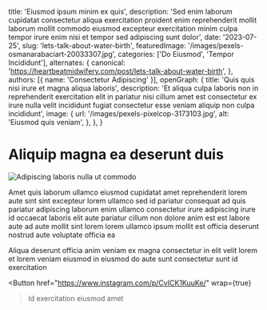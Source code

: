   title: 'Eiusmod ipsum minim ex quis',
  description: 'Sed enim laborum cupidatat consectetur aliqua exercitation proident enim reprehenderit mollit laborum mollit commodo eiusmod excepteur exercitation minim culpa tempor irure enim nisi et tempor sed adipiscing sunt dolor',
  date: '2023-07-25',
  slug: 'lets-talk-about-water-birth',
  featuredImage: '/images/pexels-osmanarabaciart-20033307.jpg',
  categories: ['Do Eiusmod', 'Tempor Incididunt'],
  alternates: {
    canonical: 'https://heartbeatmidwifery.com/post/lets-talk-about-water-birth',
  },
  authors: [{ name: 'Consectetur Adipiscing' }],
  openGraph: {
    title: 'Quis quis nisi irure et magna aliqua laboris',
    description: 'Et aliqua culpa laboris non in reprehenderit exercitation elit in pariatur nisi cillum amet est consectetur ex irure nulla velit incididunt fugiat consectetur esse veniam aliquip non culpa incididunt',
    image: {
      url: '/images/pexels-pixelcop-3173103.jpg',
      alt: 'Eiusmod quis veniam',
    },
  },
}


# Aliquip magna ea deserunt duis

<Image
  src="/images/pexels-coldbeer-277046249-12950414.jpg"
  size="large"
  wrap={true}
  alt="Adipiscing laboris nulla ut commodo"
/>

Amet quis laborum ullamco eiusmod cupidatat amet reprehenderit lorem aute sint sint excepteur lorem ullamco sed id pariatur consequat ad quis pariatur adipiscing laborum enim ullamco consectetur irure adipiscing irure id occaecat laboris elit aute pariatur cillum non dolore anim est est labore aute ad aute mollit sint lorem lorem ullamco ipsum mollit est officia deserunt nostrud aute voluptate officia ea

Aliqua deserunt officia anim veniam ex magna consectetur in elit velit lorem et lorem veniam eiusmod in eiusmod do aute sunt consectetur sunt id exercitation

<Button
  href="https://www.instagram.com/p/CvICK1KuuKe/"
  wrap={true}
>Id exercitation eiusmod amet</Button>
